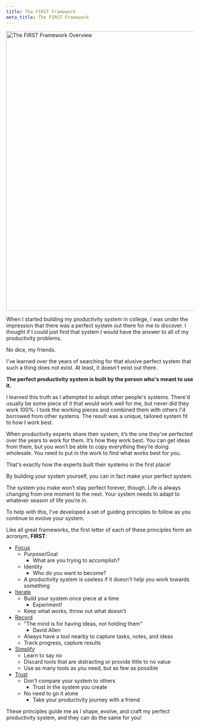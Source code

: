 ```yaml
---
title: The FIRST Framework
meta_title: The FIRST Framework
---
```



<div class="text-center">
    <Image src={firstOverview} width="750" alt="The FIRST Framework Overview" />
</div>

When I started building my productivity system in college, I was under the impression that there was a perfect system out there for me to discover. I thought if I could just find that system I would have the answer to all of my productivity problems.

No dice, my friends.

I've learned over the years of searching for that elusive perfect system that such a thing does not exist. At least, it doesn't exist out there.

**The perfect productivity system is built by the person who's meant to use it.**

I learned this truth as I attempted to adopt other people's systems. There'd usually be some piece of it that would work well for me, but never did they work 100%. I took the working pieces and combined them with others I'd borrowed from other systems. The result was a unique, tailored system fit to how I work best.

When productivity experts share their system, it’s the one they've perfected over the years to work for them. It’s how they work best. You can get ideas from them, but you won’t be able to copy everything they’re doing wholesale. You need to put in the work to find what works best for you.

That's exactly how the experts built their systems in the first place!

By building your system yourself, you can in fact make your perfect system.

The system you make won’t stay perfect forever, though. Life is always changing from one moment to the next. Your system needs to adapt to whatever season of life you’re in.

To help with this, I've developed a set of guiding principles to follow as you continue to evolve your system.

Like all great frameworks, the first letter of each of these principles form an acronym, **FIRST**:

- <a href="">Focus</a>
    - Purpose/Goal
        - What are you trying to accomplish?
    - Identity
        - Who do you want to become?
    - A productivity system is useless if it doesn't help you work towards something
- <a href="">Iterate</a>
    - Build your system once piece at a time
        - Experiment!
    - Keep what works, throw out what doesn't
- <a href="">Record</a>
    - "The mind is for having ideas, not holding them"
        - David Allen
    - Always have a tool nearby to capture tasks, notes, and ideas
    - Track progress, capture results
- <a href="">Simplify</a>
    - Learn to say no
    - Discard tools that are distracting or provide little to no value
    - Use as many tools as you need, but as few as possible
- <a href="">Trust</a>
    - Don't compare your system to others
        - Trust in the system you create
    - No need to go it alone
        - Take your productivity journey with a friend

These principles guide me as I shape, evolve, and craft my perfect productivity system, and they can do the same for you!
